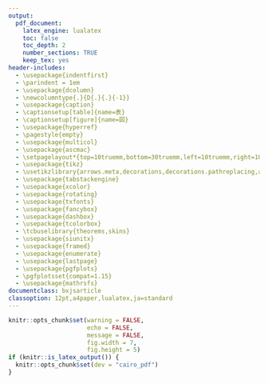 ```yaml
---
output:
  pdf_document:
    latex_engine: lualatex
    toc: false
    toc_depth: 2
    number_sections: TRUE
    keep_tex: yes
header-includes:
  - \usepackage{indentfirst}
  - \parindent = 1em
  - \usepackage{dcolumn}
  - \newcolumntype{.}{D{.}{.}{-1}}
  - \usepackage{caption}
  - \captionsetup[table]{name=表}
  - \captionsetup[figure]{name=図}
  - \usepackage{hyperref}
  - \pagestyle{empty}
  - \usepackage{multicol}
  - \usepackage{ascmac}
  - \setpagelayout*{top=10truemm,bottom=30truemm,left=10truemm,right=10truemm}
  - \usepackage{tikz}
  - \usetikzlibrary{arrows.meta,decorations,decorations.pathreplacing,arrows}
  - \usepackage{tabstackengine}
  - \usepackage{xcolor}
  - \usepackage{rotating}
  - \usepackage{txfonts}
  - \usepackage{fancybox}
  - \usepackage{dashbox}
  - \usepackage{tcolorbox}
  - \tcbuselibrary{theorems,skins}
  - \usepackage{siunitx}
  - \usepackage{framed}
  - \usepackage{enumerate}
  - \usepackage{lastpage}
  - \usepackage{pgfplots}
  - \pgfplotsset{compat=1.15}
  - \usepackage{mathrsfs}
documentclass: bxjsarticle
classoption: 12pt,a4paper,lualatex,ja=standard
---
```


```r
knitr::opts_chunk$set(warning = FALSE, 
                      echo = FALSE, 
                      message = FALSE,
                      fig.width = 7,
                      fig.height = 5)
if (knitr::is_latex_output()) {
  knitr::opts_chunk$set(dev = "cairo_pdf")
}
```

\renewcommand{\thefootnote}{}
\newcounter{kaunta}
\renewcommand{\thekaunta}{\arabic{kaunta}}
\newcommand{\kaunta}{\refstepcounter{kaunta}%
\thekaunta}
\def\question{\noindent\fbox{\large\makebox[1em]{\text{\kaunta}}} \hspace{1pt}}
\newcounter{skaunta}
\renewcommand{\theskaunta}{\arabic{skaunta}}
\newcommand{\skaunta}{\refstepcounter{skaunta}%
\theskaunta}
\def\squestion{(\text{\skaunta})\hspace{2.5pt}}
\newcommand{\maru}[1]{\raise0.2ex\hbox{\textcircled{\scriptsize{#1}}}}
\newcommand{\jsim}{\mathrel{\text{∽}}}
\newcommand{\jpara}{/\!/}

\newcounter{kcounter}
\setcounter{kcounter}{0}
\newcommand{\kana}{\refstepcounter{kcounter}\ifthenelse{\value{kcounter}=1}{ア}{\ifthenelse{\value{kcounter}=2}{イ}{\ifthenelse{\value{kcounter}=3}{ウ}{\ifthenelse{\value{kcounter}=4}{エ}{\ifthenelse{\value{kcounter}=5}{オ} {\ifthenelse{\value{kcounter}=6}{カ}{\ifthenelse{\value{kcounter}=7}{キ}{\ifthenelse{\value{kcounter}=8}{ク}{\ifthenelse{\value{kcounter}=9}{ケ}{\ifthenelse{\value{kcounter}=10}{コ}{\ifthenelse{\value{kcounter}=11}{サ}{\ifthenelse{\value{kcounter}=12}{シ}{\ifthenelse{\value{kcounter}=13}{ス}{\ifthenelse{\value{kcounter}=14}{セ}{\ifthenelse{\value{kcounter}=15}{ソ}{\ifthenelse{\value{kcounter}=16}{タ}{\ifthenelse{\value{kcounter}=17}{チ}{\ifthenelse{\value{kcounter}=18}{ツ}{\ifthenelse{\value{kcounter}=19}{テ}{\ifthenelse{\value{kcounter}=20}{ト}{\ifthenelse{\value{kcounter}=21}{ナ}{\ifthenelse{\value{kcounter}=22}{二}{\ifthenelse{\value{kcounter}=23}{ヌ}{\ifthenelse{\value{kcounter}=24}{ネ}{\ifthenelse{\value{kcounter}=25}{ノ}{\ifthenelse{\value{kcounter}=26}{ハ}{\ifthenelse{\value{kcounter}=27}{ヒ}{\ifthenelse{\value{kcounter}=28}{フ}{\ifthenelse{\value{kcounter}=29}{ヘ}{\ifthenelse{\value{kcounter}=30}{ホ}{\ifthenelse{\value{kcounter}=31}{マ}{\ifthenelse{\value{kcounter}=32}{ミ}{\ifthenelse{\value{kcounter}=33}{ム}{\ifthenelse{\value{kcounter}=34}{メ}{\ifthenelse{\value{kcounter}=35}{モ}{\ifthenelse{\value{kcounter}=36}{ヤ}{\ifthenelse{\value{kcounter}=37}{ユ}{\ifthenelse{\value{kcounter}=38}{ヨ}{\ifthenelse{\value{kcounter}=39}{ラ}{\ifthenelse{\value{kcounter}=40}{リ}{\ifthenelse{\value{kcounter}=41}{ル}{\ifthenelse{\value{kcounter}=42}{レ}{\ifthenelse{\value{kcounter}=43}{ロ}{\ifthenelse{\value{kcounter}=44}{ワ}{・}}}}}}}}}}}}}}}}}}}}}}}}}}}}}}}}}}}}}}}}}}}}}

\newcommand{\kuran}[1]{\framebox[1.5cm][c]{\maru{#1}}}

\newcommand{\degre}{\ensuremath{^\circ}}

\makeatletter
\newenvironment{figurehere}{\def\@captype{figure}}{}
\makeatother

\newcommand{\haiten}[1]{%
\begin{flushright}%
\footnotesize{＜#1＞}%
\end{flushright}%
}

\newgeometry{top=10truemm,bottom=10truemm,left=20truemm,right=20truemm}

\thispagestyle{empty}
\begin{center}
\phantom{empty}

\vspace{60truemm}

\hspace{4em} {\HUGE\gtfamily\bfseries 数\hspace{2em}学}\hspace{1em}{\large \gtfamily \bfseries （$\mathbf{2}$年）}\\
\vspace{84truemm}

{\large\gtfamily\bfseries 注\hspace{5em}意}

\end{center}

\centering
\begin{framed}
\begin{flushleft}
\begin{enumerate}[\Large \gtfamily 1]
  \item {\large 「開始」の合図があるまでは,開いてはいけません。}

  \item {\large 問題は\pageref{LastPage}ページまであります。}

  \item {\large 「開始」の合図があったら,まず,問題用紙・解答用紙に,組・番号と名前などを書きなさい。}

  \item {\large 答えは,すべて解答用紙に書きなさい。また、所定の欄に濃くはっきりと書きなさい。}

  \item {\large 「終了」の合図で,すぐ鉛筆をおき,解答用紙を裏返しにしなさい。}
\end{enumerate}
\end{flushleft}
\end{framed}

\vspace{14mm}

\begin{center}
{\large \underline{\hspace{30mm}組 \hspace{30mm}番 \hspace{15mm} 名前 \hspace{60mm}}}
\end{center}

\newpage

\pagestyle{plain}
\pagenumbering{arabic}

\begin{flushleft}
\question 次の空欄にあてはまる言葉を書きなさい。

\haiten{知・技$2\times4$点}

\begin{multicols}{2}
\squestion 右の図のように、2つの直線$l, \, m$に1つの直線$n$が交わってできる角のうち、$\angle a$と$\angle e$のような位置にある角を\kuran{ア}という。$\angle b$と$\angle f$、$\angle c$と$\angle g$、$\angle d$と$\angle h$も\kuran{ア}である。

また、$\angle b$と$\angle h$のような位置にある角を\kuran{イ}という。$\angle c$と$\angle e$も\kuran{イ}である。

さらに、$\angle a$と$\angle c$のように、向かい合っている角を\kuran{ウ}という。

\columnbreak

\begin{center}
\begin{figurehere}
\includegraphics[height=14em,width=16em]{image43.png}
\end{figurehere}
\end{center}
\end{multicols}

\squestion 右の図の四角形ABCDと四角形A'B'C'D'は合同で、対応する頂点がAとA'、BとB'、CとC'、DとD'であるとする。このようなとき、
\begin{align*}
\mbox{四角形ABCD} \kuran{エ} \mbox{四角形A'B'C'D'}
\end{align*}
と表す。


\vfill
\question 三角形の合同条件を3つ書きなさい。

\haiten{知・技$2\times3$点}

\setcounter{skaunta}{0}

\vfill

\question 次の問に答えなさい。

\haiten{知・技$4\times5$点}

\squestion 五角形の外角の和は何度ですか。

\vspace{10mm}

\squestion 十一角形の内角の和は何度ですか。

\vspace{10mm}

\squestion 二十二角形の内角の和は何度ですか。

\vspace{10mm}

\squestion 正十角形の1つの内角の大きさは何度ですか。

\vspace{10mm}

\squestion 正九角形の1つの外角は何度ですか。

\vspace{10mm}

\vfill

\setcounter{skaunta}{0}

\newpage

\question 下の図で、$\angle x$の大きさを求めなさい。ただし、(1)、(2)、(4)では$l \jpara m$とします。

\haiten{知・技(1)$\sim$(5)$4\times5$点、(6)5点}

\begin{multicols}{3}

\squestion

\begin{tikzpicture}[line cap=round,line join=round,>=triangle 45,x=1.0cm,y=1.0cm,scale=0.8]
\begin{scope}
\clip(-1.32,-3.0) rectangle (3.0,0.7);
\draw [shift={(2.48,-0.32)}] (0,0) -- (41.96060043107308:0.3) arc (41.96060043107308:180.:0.3) -- cycle;
\draw [shift={(0.1,-2.46)}] (0,0) -- (0.:0.4) arc (0.:41.96060043107309:0.4) -- cycle;
\draw (-1.32,-2.46)-- (3.0,-2.46);
\draw [domain=-4.3:17.26] plot(\x,{(-0.96-0.*\x)/3.});
\draw [domain=-4.3:17.26] plot(\x,{(--6.0688-2.14*\x)/-2.38});
\end{scope}
\draw (-1.32,-2.46) node[left] {$m$};
\draw (-1.32,-0.3) node[left] {$l$};
\draw[color=black] (2.3,0.27) node {$x$};
\draw[color=black] (0.96,-2.15) node {$42\textrm{\degre}$};
\end{tikzpicture}

\columnbreak

\squestion 

\begin{tikzpicture}[line cap=round,line join=round,>=triangle 45,x=1.0cm,y=1.0cm,scale=0.8]
\begin{scope}
\clip(-1.6,-3.0) rectangle (2.4,0.7);
\draw [shift={(-1.4532025771065582,-1.182716461415865)}] (0,0) -- (-22.894855939768597:0.25274466284575214) arc (-22.894855939768597:24.09272185806487:0.25274466284575214) -- cycle;
\draw [shift={(0.47608168261601636,-0.32)}] (0,0) -- (180.:0.5476134361657963) arc (180.:204.09272185806486:0.5476134361657963) -- cycle;
\draw [shift={(1.5713085549476091,-2.46)}] (0,0) -- (0.:0.25274466284575214) arc (0.:157.10514406023142:0.25274466284575214) -- cycle;
\draw [domain=-3.5931073892005934:5.488850829056767] plot(\x,{(-0.96-0.*\x)/3.});
\draw (0.47608168261601636,-0.32)-- (-1.4532025771065582,-1.182716461415865)-- (1.5713085549476091,-2.46);
\draw [domain=-3.5931073892005934:5.488850829056767] plot(\x,{(-7.38-0.*\x)/3.});
\end{scope}
\draw[color=black] (-0.87,-1.1532295840838602) node[right] {$46\textrm{\degre}$};
\draw[color=black] (-0.23160337335209014,-0.45396935021061385) node[above] {$x$};
\draw[color=black] (1.7819291073190686,-2.10) node[above] {$156\textrm{\degre}$};
\draw (-1.6,-2.46) node[left] {$m$};
\draw (-1.6,-0.3) node[left] {$l$};
\end{tikzpicture}

\columnbreak

\squestion

\begin{tikzpicture}[line cap=round,line join=round,>=triangle 45,x=1.0cm,y=1.0cm,scale=0.8]
\begin{scope}
\clip(-1.6,-3.0) rectangle (2.4,1.85);
\draw (0.6867022349874774,0.5443720680301056) -- (-1.217307558450522,-2.016773848806845) -- (1.5460340886630346,-1.974649738332553) -- cycle;
\draw [shift={(0.6867022349874774,0.5443720680301056)}] (0,0) -- (108.83641418112641:0.25274466284575214) arc (108.83641418112641:233.37211054329245:0.25274466284575214) -- cycle;
\draw [shift={(-1.217307558450522,-2.016773848806845)}] (0,0) -- (0.8733436290601997:0.25274466284575214) arc (0.8733436290601997:53.37211054329248:0.25274466284575214) -- cycle;
\draw [shift={(1.5460340886630346,-1.974649738332553)}] (0,0) -- (108.83641418112641:0.25274466284575214) arc (108.83641418112641:180.8733436290602:0.25274466284575214) -- cycle;
\draw [domain=-2.733775535525034:1.5460340886630346] plot(\x,{(-2.1976141627209373--2.519021806362659*\x)/-0.8593318536755572});
\end{scope}
\draw[color=black] (0.5,0.565434123267252) node[left] {$125\textrm{\degre}$};
\draw[color=black] (-0.8297657420870344,-1.9) node[below] {$52\textrm{\degre}$};
\draw[color=black] (1.158492272299549,-1.7850912411982391) node {$x$};
\end{tikzpicture}
\end{multicols}

\begin{multicols}{3}
\squestion 

\begin{tikzpicture}[line cap=round,line join=round,>=triangle 45,x=1.0cm,y=1.0cm,scale=0.8]
\begin{scope}
\clip(-1.6,-3.0) rectangle (2.6,0.5);
\draw [shift={(0.5771795477543171,-0.32)}] (0,0) -- (0.:0.25274466284575214) arc (0.:70.09018990725646:0.25274466284575214) -- cycle;
\draw [shift={(0.09944396498145282,-1.6390243013350516)}] (0,0) -- (-109.90981009274356:0.25274466284575214) arc (-109.90981009274356:30.044160069925958:0.25274466284575214) -- cycle;
\draw [shift={(-1.32,-2.46)}] (0,0) -- (0.:0.3791169942686282) arc (0.:30.044160069925976:0.3791169942686282) -- cycle;
\draw [domain=-3.593107389200593:5.0591849022189885] plot(\x,{(-0.96-0.*\x)/3.});
\draw [domain=-3.593107389200593:5.0591849022189885] plot(\x,{(-7.38-0.*\x)/3.});
\draw [domain=-3.593107389200593:5.0591849022189885] plot(\x,{(--1.48319099466687-2.14*\x)/-0.7750836327269732});
\draw [domain=-3.593107389200593:5.0591849022189885] plot(\x,{(-6.2772--2.14*\x)/3.7});
\end{scope}
\draw[color=black] (0.92,-0.13382611060599475) node[right] {$70\textrm{\degre}$};
\draw[color=black] (0.43395757214172426,-1.7850912411982394) node[right] {$x$};
\draw[color=black] (-0.89,-2.4) node[below] {$30\textrm{\degre}$};
\draw (-1.6,-2.46) node[left] {$m$};
\draw (-1.6,-0.3) node[left] {$l$};
\end{tikzpicture}

\columnbreak

\squestion

\begin{tikzpicture}[line cap=round,line join=round,>=triangle 45,x=1.0cm,y=1.0cm,scale=1.4]
\begin{scope}
\clip(-1.3,-2.5) rectangle (0.8,0.8);
\draw [shift={(-0.29900195011095404,-0.8625732218112449)}] (0,0) -- (42.78524487268073:0.25274466284575214) arc (42.78524487268073:137.78524487268075:0.25274466284575214) -- cycle;
\draw [shift={(-0.29900195011095404,-0.8625732218112449)}] (0,0) -- (171.6768795548645:0.25274466284575214) arc (171.6768795548645:221.6768795548645:0.25274466284575214) -- cycle;
\draw [shift={(-0.29900195011095404,-0.8625732218112449)}] (0,0) -- (-42.21475512731927:0.25274466284575214) arc (-42.21475512731927:-8.323120445135478:0.25274466284575214) -- cycle;
\draw [domain=-3.652081143864599:5.000211147554982] plot(\x,{(-0.9061493576629651-0.7250381001409278*\x)/0.7991919229402396});
\draw [domain=-3.652081143864599:5.000211147554982] plot(\x,{(--0.46394411162362154-0.73295952225268*\x)/-0.79193327691669});
\draw [domain=-3.652081143864599:5.000211147554982] plot(\x,{(-0.8294487106994136-0.13388852658629502*\x)/0.9151869779762016});
\end{scope}
\draw[color=black] (-0.341126060585246,-0.4623941723054708) node[above] {$95\textrm{\degre}$};
\draw[color=black] (-0.8213409199921751,-0.959458675902116) node[left] {$50\textrm{\degre}$};
\draw[color=black] (0.08853986625253257,-1.0184324305661245) node {$x$};
\end{tikzpicture}

\columnbreak

\squestion

\begin{tikzpicture}[line cap=round,line join=round,>=triangle 45,x=1.0cm,y=1.0cm,scale=1.5]
\begin{scope}
\clip(-2.6,-2.5) rectangle (1.9672751934059567,0.8);
\draw [shift={(-2.405207473825555,-1.5112845231153405)}] (0,0) -- (0.24381035610408444:0.25274466284575214) arc (0.24381035610408444:32.243810356104085:0.25274466284575214) -- cycle;
\draw [shift={(-0.4253742815338301,-1.502859701020482)}] (0,0) -- (178.47923033885624:0.25274466284575214) arc (178.47923033885624:308.47923033885627:0.25274466284575214) -- cycle;
\draw [shift={(0.16720130598795951,-2.2483838757432935)}] (0,0) -- (102.97750130006334:0.25274466284575214) arc (102.97750130006334:128.97750130006332:0.25274466284575214) -- cycle;
\draw(-0.30759863161230455,-0.18810870123506507) -- (-2.405207473825555,-1.5112845231153405) -- (-0.4253742815338301,-1.502859701020482) -- (0.16720130598795951,-2.2483838757432935) -- cycle;
\draw [shift={(-0.30759863161230455,-0.18810870123506507)}] (0,0) -- (-147.75618964389594:0.25274466284575214) arc (-147.75618964389594:-77.02249869993669:0.25274466284575214) -- cycle;
\draw (-0.30759863161230455,-0.18810870123506507)-- (-2.405207473825555,-1.5112845231153405);
\draw (-2.405207473825555,-1.5112845231153405)-- (-0.4253742815338301,-1.502859701020482);
\draw (-0.4253742815338301,-1.502859701020482)-- (0.16720130598795951,-2.2483838757432935);
\draw (0.16720130598795951,-2.2483838757432935)-- (-0.30759863161230455,-0.18810870123506507);
\end{scope}
\draw[color=black] (-1.983966369082635,-1.5) node[below] {$32\textrm{\degre}$};
\draw[color=black] (-0.694968588569299,-1.869339462146822) node {$130\textrm{\degre}$};
\draw[color=black] (0.25,-2.0883848366131397) node[right] {$26\textrm{\degre}$};
\draw[color=black] (-0.4422239257235469,-0.5634920374437715) node {$x$};
\end{tikzpicture}

\end{multicols}

\setcounter{skaunta}{0}

\vfill

\question 下の図で合同な三角形の組を見つけ、記号$\equiv$を使って表しなさい。

また、そのとき使った合同条件をいいなさい。

\haiten{知・技$4\times3$点}

\begin{center}
\begin{figurehere}
\includegraphics{image71.png}
\end{figurehere}
\vfill
\end{center}

\newpage
\question 下の図で、AE$=$DE、$\angle$BAE $=$ $\angle$CDEならば、AB$=$CDであることを下の図のように証明しました。次の問に答えなさい。

\haiten{知・技(1)4点、思・判・表(2),(3)5点}

\begin{multicols}{2}
\begin{screen}
$\triangle$ABEと$\triangle$DCEにおいて
\begin{alignat*}{3}
 \mbox{AE} &= \mbox{DE} \\
 \angle \mbox{BAE} &= \angle \mbox{CDE} \\
 \angle \mbox{AEB} &= \angle \mbox{DEC} \cdots \cdots \mbox{（ア）} \\
 \mbox{したがって} \qquad \triangle \mbox{ABE} &\equiv \triangle \mbox{DCE}\cdots \cdots \mbox{（イ）} \\\\
 \mbox{これより} \qquad \qquad \mbox{AB} &= \mbox{CD}
\end{alignat*}
\end{screen}

\columnbreak

\begin{figurehere}
\includegraphics{image7.jpg}
\end{figurehere}
\end{multicols}

\squestion 仮定と結論を書きなさい。

\vspace{15mm}

\squestion （ア）の根拠となることがらを答えなさい。

\vspace{15mm}

\squestion （イ）の根拠となる三角形の合同条件を書きなさい。

\vspace{15mm}

\setcounter{skaunta}{0}

\vfill

\newpage

\begin{multicols}{2}
\question 右の図のように、平行な直線$l, \, m$上に等しい長さの線分AB、CDをそれぞれとります。

\haiten{思・判・表(1)10点、(2)5点}

\columnbreak

\begin{figurehere}
\includegraphics{image15.jpg}
\end{figurehere}
\end{multicols}

\squestion このとき、AC$=$DBとなることを下の図のように、AとDを結ぶ線分をひいて証明しました。証明を完成しなさい。

\begin{center}
\begin{figurehere}
\includegraphics{image23.jpg}
\end{figurehere}
\end{center}

\vspace{15mm}

\squestion 下の図のように、線分ADと線分BCの交点をOとすると、点Oは線分ADと線分BCの中点となることを証明するために、次のような【証明の方針】を立てましたが、証明できませんでした。

【証明の方針】のア、イ、ウだけで三角形の合同が示せるように方針を見直すとき、
見直す部分をアからウの中から1つ選び、記号で答えなさい。また、その部分を見直した内容を書きなさい。

\begin{multicols}{2}

\begin{center}
\begin{figurehere}
\includegraphics{image37.jpg}
\end{figurehere}
\end{center}

\begin{framed}
結論

「点Oは線分ADと線分BCの中点となる。」

$\rightarrow$ AO $=$ OD、BO $=$ CO
\end{framed}

\columnbreak

【証明の方針】

\begin{framed}
結論を証明するために
$\triangle \mbox{AOB} \equiv \triangle \mbox{DOC}$を示せばよい。

\begin{center}
$\downdownarrows$
\end{center}

$\triangle \mbox{AOB} \equiv \triangle \mbox{DOC}$の辺や角について、次のことがいえそうだ。
\setlength{\abovedisplayskip}{1pt}
\setlength{\belowdisplayskip}{1pt}
\begin{align*}
\mbox{AB} &= \mbox{DC} \cdots \cdots \cdots \mbox{\kana} \\
\angle \mbox{AOB} &= \angle \mbox{DOC} \, \cdots \mbox{\kana} \\
\angle \mbox{OAB} &= \angle \mbox{ODC} \, \cdots \mbox{\kana} \\
\end{align*}

\end{framed}

\end{multicols}

\end{flushleft}








































